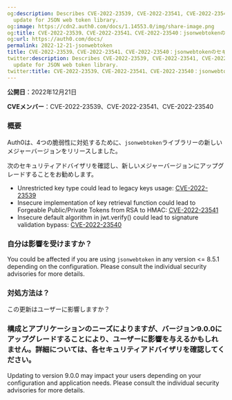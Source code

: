 ```yaml
---
og:description: Describes CVE-2022-23539, CVE-2022-23541, CVE-2022-23540 security
  update for JSON web token library.
og:image: https://cdn2.auth0.com/docs/1.14553.0/img/share-image.png
og:title: CVE-2022-23539、CVE-2022-23541、CVE-2022-23540：jsonwebtokenのセキュリティ更新
og:url: https://auth0.com/docs/
permalink: 2022-12-21-jsonwebtoken
title: CVE-2022-23539、CVE-2022-23541、CVE-2022-23540：jsonwebtokenのセキュリティ更新
twitter:description: Describes CVE-2022-23539, CVE-2022-23541, CVE-2022-23540 security
  update for JSON web token library.
twitter:title: CVE-2022-23539、CVE-2022-23541、CVE-2022-23540：jsonwebtokenのセキュリティ更新
---
```


**公開日**：2022年12月21日

**CVEメンバー**：CVE-2022-23539、CVE-2022-23541、CVE-2022-23540

### 概要

Auth0は、4つの脆弱性に対処するために、`jsonwebtoken`ライブラリーの新しいメジャーバージョンをリリースしました。

次のセキュリティアドバイザリを確認し、新しいメジャーバージョンにアップグレードすることをお勧めします。

* Unrestricted key type could lead to legacy keys usage: [CVE-2022-23539](https://github.com/auth0/node-jsonwebtoken/security/advisories/GHSA-8cf7-32gw-wr33)
* Insecure implementation of key retrieval function could lead to Forgeable Public/Private Tokens from RSA to HMAC: [CVE-2022-23541](https://github.com/auth0/node-jsonwebtoken/security/advisories/GHSA-hjrf-2m68-5959)
* Insecure default algorithm in <Tooltip tip="JSON Web Token (JWT): Standard ID Token format (and often Access Token format) used to represent claims securely between two parties." cta="View Glossary" href="/docs/glossary?term=jwt">jwt</Tooltip>.verify() could lead to signature validation bypass: [CVE-2022-23540](https://github.com/auth0/node-jsonwebtoken/security/advisories/GHSA-qwph-4952-7xr6)

### 自分は影響を受けますか？

You could be affected if you are using `jsonwebtoken` in any version \<= 8.5.1 depending on the configuration. Please consult the individual security advisories for more details.

### 対処方法は？

この更新はユーザーに影響しますか？

### 構成とアプリケーションのニーズによりますが、バージョン9.0.0にアップグレードすることにより、ユーザーに影響を与えるかもしれません。詳細については、各セキュリティアドバイザリを確認してください。

Updating to version 9.0.0 may impact your users depending on your configuration and application needs. Please consult the individual security advisories for more details.
